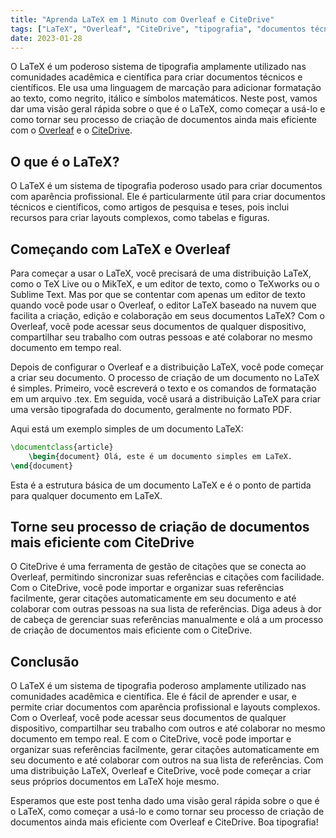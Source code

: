 ```yaml
---
title: "Aprenda LaTeX em 1 Minuto com Overleaf e CiteDrive"
tags: ["LaTeX", "Overleaf", "CiteDrive", "tipografia", "documentos técnicos", "documentos científicos", "artigos de pesquisa", "teses", "linguagem de marcação", "formatação", "editor de texto", "colaboração", "gestão de citações"]
date: 2023-01-28
---
```


O LaTeX é um poderoso sistema de tipografia amplamente utilizado nas comunidades acadêmica e científica para criar documentos técnicos e científicos. Ele usa uma linguagem de marcação para adicionar formatação ao texto, como negrito, itálico e símbolos matemáticos. Neste post, vamos dar uma visão geral rápida sobre o que é o LaTeX, como começar a usá-lo e como tornar seu processo de criação de documentos ainda mais eficiente com o [Overleaf](https://www.overleaf.com/) e o [CiteDrive](https://www.citedrive.com/).


<CiteDrive />

## O que é o LaTeX?

O LaTeX é um sistema de tipografia poderoso usado para criar documentos com aparência profissional. Ele é particularmente útil para criar documentos técnicos e científicos, como artigos de pesquisa e teses, pois inclui recursos para criar layouts complexos, como tabelas e figuras.

## Começando com LaTeX e Overleaf

Para começar a usar o LaTeX, você precisará de uma distribuição LaTeX, como o TeX Live ou o MikTeX, e um editor de texto, como o TeXworks ou o Sublime Text. Mas por que se contentar com apenas um editor de texto quando você pode usar o Overleaf, o editor LaTeX baseado na nuvem que facilita a criação, edição e colaboração em seus documentos LaTeX? Com o Overleaf, você pode acessar seus documentos de qualquer dispositivo, compartilhar seu trabalho com outras pessoas e até colaborar no mesmo documento em tempo real.

Depois de configurar o Overleaf e a distribuição LaTeX, você pode começar a criar seu documento. O processo de criação de um documento no LaTeX é simples. Primeiro, você escreverá o texto e os comandos de formatação em um arquivo .tex. Em seguida, você usará a distribuição LaTeX para criar uma versão tipografada do documento, geralmente no formato PDF.

Aqui está um exemplo simples de um documento LaTeX:

```tex
\documentclass{article} 
	\begin{document} Olá, este é um documento simples em LaTeX.
\end{document}
```

Esta é a estrutura básica de um documento LaTeX e é o ponto de partida para qualquer documento em LaTeX.

## Torne seu processo de criação de documentos mais eficiente com CiteDrive

O CiteDrive é uma ferramenta de gestão de citações que se conecta ao Overleaf, permitindo sincronizar suas referências e citações com facilidade. Com o CiteDrive, você pode importar e organizar suas referências facilmente, gerar citações automaticamente em seu documento e até colaborar com outras pessoas na sua lista de referências. Diga adeus à dor de cabeça de gerenciar suas referências manualmente e olá a um processo de criação de documentos mais eficiente com o CiteDrive.

## Conclusão

O LaTeX é um sistema de tipografia poderoso amplamente utilizado nas comunidades acadêmica e científica. Ele é fácil de aprender e usar, e permite criar documentos com aparência profissional e layouts complexos. Com o Overleaf, você pode acessar seus documentos de qualquer dispositivo, compartilhar seu trabalho com outros e até colaborar no mesmo documento em tempo real. E com o CiteDrive, você pode importar e organizar suas referências facilmente, gerar citações automaticamente em seu documento e até colaborar com outros na sua lista de referências. Com uma distribuição LaTeX, Overleaf e CiteDrive, você pode começar a criar seus próprios documentos em LaTeX hoje mesmo.

Esperamos que este post tenha dado uma visão geral rápida sobre o que é o LaTeX, como começar a usá-lo e como tornar seu processo de criação de documentos ainda mais eficiente com Overleaf e CiteDrive. Boa tipografia!
